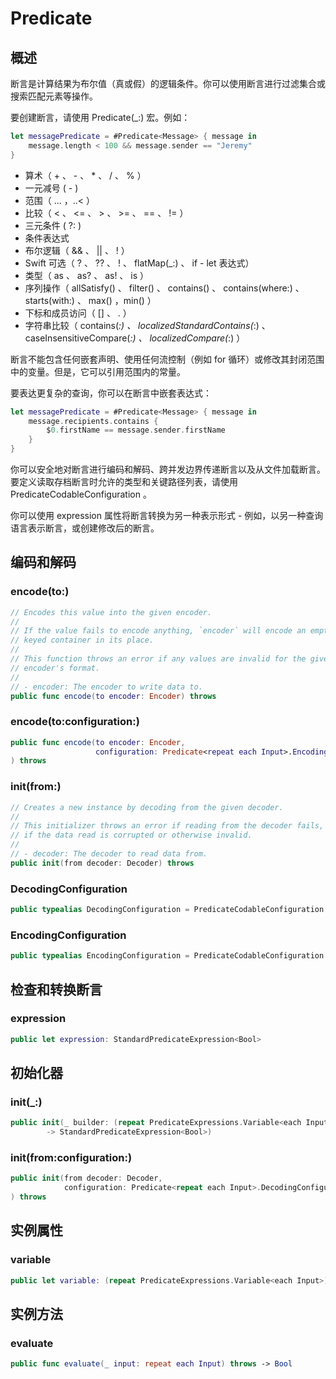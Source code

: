 # Predicate

<ToBePolishedAfterTranslation />

<OriginalSource
  title="Predicate"
  url="https://developer.apple.com/documentation/foundation/predicate"
  summary="用于测试一组输入值以进行搜索或过滤的逻辑条件"
/>

## 概述

断言是计算结果为布尔值（真或假）的逻辑条件。你可以使用断言进行过滤集合或搜索匹配元素等操作。

要创建断言，请使用 Predicate(\_:) 宏。例如：

```swift
let messagePredicate = #Predicate<Message> { message in
    message.length < 100 && message.sender == "Jeremy"
}
```

- 算术（ + 、 - 、 \* 、 / 、 % ）
- 一元减号 ( - )
- 范围（ ... ，..< ）
- 比较（ < 、 <= 、 > 、 >= 、 == 、 != ）
- 三元条件 ( ?: )
- 条件表达式
- 布尔逻辑（ && 、 || 、 ! ）
- Swift 可选（ ? 、 ?? 、 ! 、 flatMap(\_:) 、 if - let 表达式）
- 类型（ as 、 as? 、 as! 、 is ）
- 序列操作（ allSatisfy() 、 filter() 、 contains() 、 contains(where:) 、 starts(with:) 、 max() ，min() ）
- 下标和成员访问（ [] 、 . ）
- 字符串比较（ contains(_:) 、 localizedStandardContains(_:) 、 caseInsensitiveCompare(_:) 、 localizedCompare(_:) ）

断言不能包含任何嵌套声明、使用任何流控制（例如 for 循环）或修改其封闭范围中的变量。但是，它可以引用范围内的常量。

要表达更复杂的查询，你可以在断言中嵌套表达式：

```swift
let messagePredicate = #Predicate<Message> { message in
    message.recipients.contains {
        $0.firstName == message.sender.firstName
    }
}
```

你可以安全地对断言进行编码和解码、跨并发边界传递断言以及从文件加载断言。要定义读取存档断言时允许的类型和关键路径列表，请使用 PredicateCodableConfiguration 。

你可以使用 expression 属性将断言转换为另一种表示形式 - 例如，以另一种查询语言表示断言，或创建修改后的断言。

## 编码和解码

### encode(to:)

```swift
// Encodes this value into the given encoder.
//
// If the value fails to encode anything, `encoder` will encode an empty
// keyed container in its place.
//
// This function throws an error if any values are invalid for the given
// encoder's format.
//
// - encoder: The encoder to write data to.
public func encode(to encoder: Encoder) throws
```

### encode(to:configuration:)

```swift
public func encode(to encoder: Encoder,
                   configuration: Predicate<repeat each Input>.EncodingConfiguration
) throws
```

### init(from:)

```swift
// Creates a new instance by decoding from the given decoder.
//
// This initializer throws an error if reading from the decoder fails, or
// if the data read is corrupted or otherwise invalid.
//
// - decoder: The decoder to read data from.
public init(from decoder: Decoder) throws
```

### DecodingConfiguration

```swift
public typealias DecodingConfiguration = PredicateCodableConfiguration
```

### EncodingConfiguration

```swift
public typealias EncodingConfiguration = PredicateCodableConfiguration
```

## 检查和转换断言

### expression

```swift
public let expression: StandardPredicateExpression<Bool>
```

## 初始化器

### init(\_:)

```swift
public init(_ builder: (repeat PredicateExpressions.Variable<each Input>)
        -> StandardPredicateExpression<Bool>)
```

### init(from:configuration:)

```swift
public init(from decoder: Decoder,
            configuration: Predicate<repeat each Input>.DecodingConfiguration
) throws
```

## 实例属性

### variable

```swift
public let variable: (repeat PredicateExpressions.Variable<each Input>)
```

## 实例方法

### evaluate

```swift
public func evaluate(_ input: repeat each Input) throws -> Bool
```
